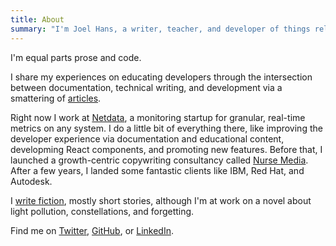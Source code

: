 ```yaml
---
title: About
summary: "I'm Joel Hans, a writer, teacher, and developer of things related to writing and teaching on the web."
---
```


I'm equal parts prose and code.

I share my experiences on educating developers through the intersection between documentation, technical writing, and
development via a smattering of [articles](/articles).

Right now I work at [Netdata](https://netdata.cloud), a monitoring startup for granular, real-time metrics on any
system. I do a little bit of everything there, like improving the developer experience via documentation and educational
content, developming React components, and promoting new features. Before that, I launched a growth-centric copywriting
consultancy called [Nurse Media](https://nurse.media). After a few years, I landed some fantastic clients like IBM, Red
Hat, and Autodesk.

I [write fiction](/fiction), mostly short stories, although I'm at work on a novel about light pollution,
constellations, and forgetting.

Find me on [Twitter](https://twitter.com/joelhans), [GitHub](https://github.com/joelhans), or
[LinkedIn](https://www.linkedin.com/in/joel-hans/).
